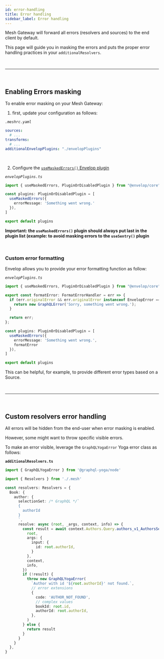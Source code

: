 ```yaml
---
id: error-handling
title: Error handling
sidebar_label: Error handling
---
```


Mesh Gateway will forward all errors (resolvers and sources) to the end client by default.

This page will guide you in masking the errors and puts the proper error handling practices in your `additionalResolvers`.




<p>&nbsp;</p>

------

<p>&nbsp;</p>


## Enabling Errors masking

To enable error masking on your Mesh Gateway:

1. first, update your configuration as follows:

_`.meshrc.yaml`_
```yaml
sources:
  # ...
transforms:
  # ...
additionalEnvelopPlugins: "./envelopPlugins"
```


<p>&nbsp;</p>

2. Configure the [`useMaskedErrors()` Envelop plugin](https://www.envelop.dev/plugins/use-masked-errors)


_`envelopPlugins.ts`_

```ts
import { useMaskedErrors, PluginOrDisabledPlugin } from "@envelop/core"

const plugins: PluginOrDisabledPlugin = [
  useMaskedErrors({
    errorMessage: 'Something went wrong.'
  }),
]

export default plugins
```

__Important: the `useMaskedErrors()` plugin should always put last in the plugin list (example: to avoid masking errors to the `useSentry()` plugin__

<p>&nbsp;</p>

### Custom error formatting

Envelop allows you to provide your error formatting function as follow:

_`envelopPlugins.ts`_

```ts
import { useMaskedErrors, PluginOrDisabledPlugin } from "@envelop/core"

export const formatError: FormatErrorHandler = err => {
  if (err.originalError && err.originalError instanceof EnvelopError === false) {
    return new GraphQLError('Sorry, something went wrong.');
  }

  return err;
};

const plugins: PluginOrDisabledPlugin = [
  useMaskedErrors({
    errorMessage: 'Something went wrong.',
    formatError
  }),
]

export default plugins
```

This can be helpful, for example, to provide different error types based on a Source.


<p>&nbsp;</p>

------

<p>&nbsp;</p>

## Custom resolvers error handling

All errors will be hidden from the end-user when error masking is enabled.

However, some might want to throw specific visible errors.

To make an error visible, leverage the `GraphQLYogaError` Yoga error class as follows:



__`additionalResolvers.ts`__
```ts
import { GraphQLYogaError } from '@graphql-yoga/node'

import { Resolvers } from './.mesh'

const resolvers: Resolvers = {
  Book: {
    author: {
      selectionSet: /* GraphQL */`
      {
        authorId
      }
      `,
      resolve: async (root, _args, context, info) => {
        const result = await context.Authors.Query.authors_v1_AuthorsService_GetAuthor({
          root,
          args: {
            input: {
              id: root.authorId,
            }
          },
          context,
          info,
        })
        if (!result) {
          throw new GraphQLYogaError(
            `Author with id '${root.authorId}' not found.`,
            // error extensions
            {
              code: 'AUTHOR_NOT_FOUND',
              // complex values
              bookId: root.id,
              authorId: root.authorId,
            },
          )
        } else {
          return result
        }
      }
    }
  },
}
```

